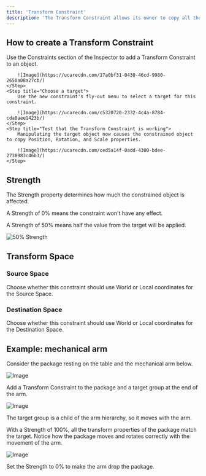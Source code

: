 ```yaml
---
title: 'Transform Constraint'
description: 'The Transform Constraint allows its owner to copy all the transformation properties from a target object, regardless of their hierarchical relationships. These properties include Position, Rotation, and Scale.'
---
```



<YouTube id="pJfWNtVBrvM" />

## How to create a Transform Constraint 

<Steps>
    <Step title="Add a Transform Constraint to an object">
        Use the Constraints section of the Inspector to add a Transform Constraint to an object.

        ![Image](https://ucarecdn.com/17a0bf31-0430-46cd-9980-2650a08a27cb/)
    </Step>
    <Step title="Choose a target">
        Use the new constraint's fly-out menu to select a target for this constraint.

        ![Image](https://ucarecdn.com/c5320720-2332-4c4a-8784-cda0aee1423b/)
    </Step>
    <Step title="Test that the Transform Constraint is working">
        Manipulating the target object now causes the constrained object to copy Position, Rotation, and Scale properties.

        ![Image](https://ucarecdn.com/ced5a14f-0add-4300-bdee-2738983c46b3/)
    </Step>
</Steps>

## Strength 

The Strength property determines how much the constrained object is affected.

A Strength of 0% means the constraint won't have any effect.

A Strength of 50% means half the value from the target will be applied.

![50% Strength](https://ucarecdn.com/73b4a724-6707-4cd0-80a0-5e6813327a5a/)

## Transform Space 

### Source Space 

Choose whether this constraint should use World or Local coordinates for the Source Space.

### Destination Space 

Choose whether this constraint should use World or Local coordinates for the Destination Space.

## Example: mechanical arm 

Consider the package resting on the table and the mechanical arm below.

![Image](/images/editor/constraints/6c362145-62a9-4af2-8986-5751d1846cc7.webp)

Add a Transform Constraint to the package and a target group at the end of the arm.

![Image](https://ucarecdn.com/86ac428d-ed87-4846-b448-4504214ed127/)

The target group is a child of the arm hierarchy, so it moves with the arm.

With a Strength of 100%, all the transform properties of the package match the target. Notice how the package moves and rotates correctly with the movement of the arm.

![Image](https://ucarecdn.com/411ce58c-031c-4f34-88c4-a7f40a5efbc0/)

Set the Strength to 0% to make the arm drop the package.